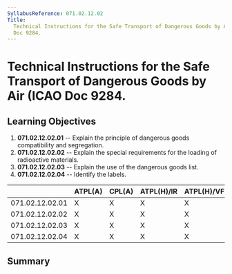 ```yaml
---
SyllabusReference: 071.02.12.02
Title:
  Technical Instructions for the Safe Transport of Dangerous Goods by Air (ICAO
  Doc 9284.
---
```


# Technical Instructions for the Safe Transport of Dangerous Goods by Air (ICAO Doc 9284.

## Learning Objectives

1.  **071.02.12.02.01** -- Explain the principle of dangerous goods compatibility
    and segregation.
2.  **071.02.12.02.02** -- Explain the special requirements for the loading of
    radioactive materials.
3.  **071.02.12.02.03** -- Explain the use of the dangerous goods list.
4.  **071.02.12.02.04** -- Identify the labels.

|                 | ATPL(A) | CPL(A) | ATPL(H)/IR | ATPL(H)/VFR | CPL(H) | IR  | CBIR(A) |
| --------------- | ------- | ------ | ---------- | ----------- | ------ | --- | ------- |
| 071.02.12.02.01 | X       | X      | X          | X           | X      |     |         |
| 071.02.12.02.02 | X       | X      | X          | X           | X      |     |         |
| 071.02.12.02.03 | X       | X      | X          | X           | X      |     |         |
| 071.02.12.02.04 | X       | X      | X          | X           | X      |     |         |

## Summary
